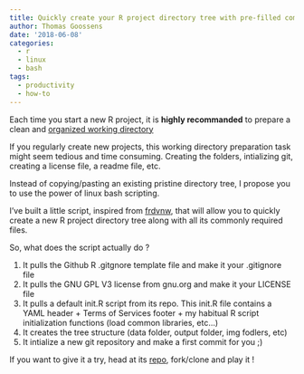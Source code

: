 ```yaml
---
title: Quickly create your R project directory tree with pre-filled common files
author: Thomas Goossens
date: '2018-06-08'
categories:
  - r
  - linux
  - bash
tags:
  - productivity
  - how-to
---
```


Each time you start a new R project, it is __highly recommanded__ to prepare a clean and [organized working directory](https://nicercode.github.io/blog/2013-05-17-organising-my-project/)

If you regularly create new projects, this working directory preparation task might seem tedious and time consuming. Creating the folders, intializing git, creating a license file, a readme file, etc. 

Instead of copying/pasting an existing pristine directory tree, I propose you to use the power of linux bash scripting. 

I've built a little script, inspired from [frdvnw]( https://frdvnw.github.io/data-sciences/linux/2018/04/12/my-r-skeletton.html), that will allow you to quickly create a new R project directory tree along with all its commonly required files.

So, what does the script actually do ? 

1. It pulls the Github R .gitgnore template file and make it your .gitignore file
2. It pulls the GNU GPL V3 license from gnu.org and make it your LICENSE file
3. It pulls a default init.R script from its repo. This init.R file contains a YAML header + Terms of Services footer + my habitual R script initialization functions (load common libraries, etc...)
4. It creates the tree structure (data folder, output folder, img fodlers, etc)
5. It intialize a new git repository and make a first commit for you ;)

If you want to give it a try, head at its [repo](https://github.com/pokyah/R-project-init), fork/clone and play it ! 
